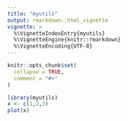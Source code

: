 ```yaml
---
title: "myutils"
output: rmarkdown::html_vignette
vignette: >
  %\VignetteIndexEntry{myutils}
  %\VignetteEngine{knitr::rmarkdown}
  %\VignetteEncoding{UTF-8}
---
```


```r
knitr::opts_chunk$set(
  collapse = TRUE,
  comment = "#>"
)
```

```r
library(myutils)
x <- c(1,2,3)
plot(x)
```
